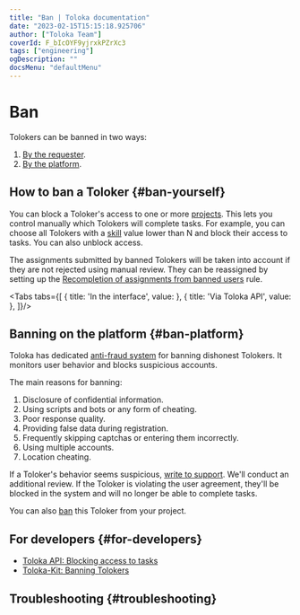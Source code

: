 ```yaml
---
title: "Ban | Toloka documentation"
date: "2023-02-15T15:15:18.925706"
author: ["Toloka Team"]
coverId: F_bIcOYF9yjrxkPZrXc3
tags: ["engineering"]
ogDescription: ""
docsMenu: "defaultMenu"
---
```



# Ban

Tolokers can be banned in two ways:

1. [By the requester](#ban-yourself).
1. [By the platform](#ban-platform).

## How to ban a Toloker {#ban-yourself}

You can block a Toloker's access to one or more [projects](/docs/glossary#project). This lets you control manually which Tolokers will complete tasks. For example, you can choose all Tolokers with a [skill](/docs/glossary#skill) value lower than N and block their access to tasks. You can also unblock access.

<Note mode="warning" title="Warning">

The assignments submitted by banned Tolokers will be taken into account if they are not rejected using manual review. They can be reassigned by setting up the [Recompletion of assignments from banned users](/docs/guide/restore-task-overlap) rule.

</Note>

<Tabs tabs={[
  { title: 'In the interface', value: <BanGuideList1/> },
  { title: 'Via Toloka API', value: <BanGuideList2/> },
]}/>

## Banning on the platform {#ban-platform}

Toloka has dedicated [anti-fraud system](https://toloka.ai/anti-fraud/) for banning dishonest Tolokers. It monitors user behavior and blocks suspicious accounts.

The main reasons for banning:

1. Disclosure of confidential information.
1. Using scripts and bots or any form of cheating.
1. Poor response quality.
1. Providing false data during registration.
1. Frequently skipping captchas or entering them incorrectly.
1. Using multiple accounts.
1. Location cheating.

<Note mode="note" title="Note">

If a Toloker's behavior seems suspicious, [write to support](/docs/guide/troubleshooting/support?form-source=guide-ban#cheater). We'll conduct an additional review. If the Toloker is violating the user agreement, they'll be blocked in the system and will no longer be able to complete tasks.

You can also [ban](#ban) this Toloker from your project.

</Note>

## For developers {#for-developers}

- [Toloka API: Blocking access to tasks](/docs/api/ban)
- [Toloka-Kit: Banning Tolokers](/docs/toloka-kit/reference/toloka.client.TolokaClient.set_user_restriction)

## Troubleshooting {#troubleshooting}

<TroubleshootingTrustedUserBanned/>

<FaqDisableTasks/>

<FaqRedoTask/>

<FaqFixMyself/>

<FaqEmptyResponse/>

<FaqCheatersPaid/>

<TroubleshootingPoorResults/>

<TroubleshootingIncludeResponses/>

<FaqBanAndReject/>

<Cut title="Report suspicious Tolokers">

<YandexForm name="support-survey" src="https://forms.yandex.com/surveys/13460895.b14e7083ea92ec27b157232f968e6cb6aedb3685/?lang=en&topic1=fraud&iframe=1&service=toloka-ai"/>

</Cut>
